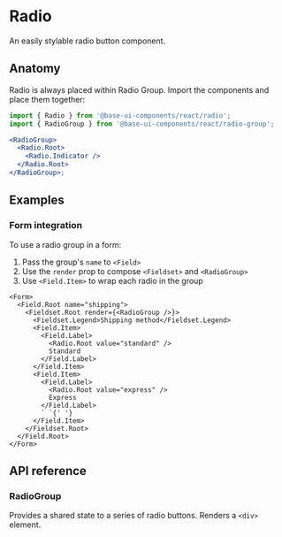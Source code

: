 # Radio

<Subtitle>An easily stylable radio button component.</Subtitle>
<Meta
  name="description"
  content="A high-quality, unstyled React radio button component that is easy to style."
/>

<Demo path="./demos/hero" />

## Anatomy

Radio is always placed within Radio Group. Import the components and place them together:

```jsx title="Anatomy"
import { Radio } from '@base-ui-components/react/radio';
import { RadioGroup } from '@base-ui-components/react/radio-group';

<RadioGroup>
  <Radio.Root>
    <Radio.Indicator />
  </Radio.Root>
</RadioGroup>;
```

## Examples

### Form integration

To use a radio group in a form:

1. Pass the group's `name` to `<Field>`
2. Use the `render` prop to compose `<Fieldset>` and `<RadioGroup>`
3. Use `<Field.Item>` to wrap each radio in the group

```tsx title="Using RadioGroup in a form"
<Form>
  <Field.Root name="shipping">
    <Fieldset.Root render={<RadioGroup />}>
      <Fieldset.Legend>Shipping method</Fieldset.Legend>
      <Field.Item>
        <Field.Label>
          <Radio.Root value="standard" />
          Standard
        </Field.Label>
      </Field.Item>
      <Field.Item>
        <Field.Label>
          <Radio.Root value="express" />
          Express
        </Field.Label>
        ` `{' '}
      </Field.Item>
    </Fieldset.Root>
  </Field.Root>
</Form>
```

## API reference

### RadioGroup

Provides a shared state to a series of radio buttons. Renders a `<div>` element.

<Reference component="RadioGroup" />
<Reference component="Radio" parts="Root, Indicator" />
